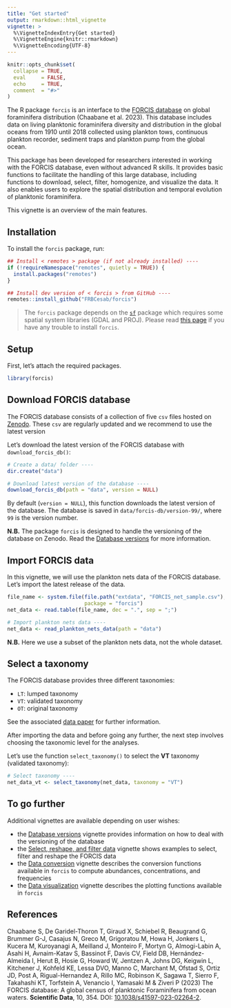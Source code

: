 ```yaml
---
title: "Get started"
output: rmarkdown::html_vignette
vignette: >
  %\VignetteIndexEntry{Get started}
  %\VignetteEngine{knitr::rmarkdown}
  %\VignetteEncoding{UTF-8}
---
```


```r
knitr::opts_chunk$set(
  collapse = TRUE,
  eval     = FALSE,
  echo     = TRUE,
  comment  = "#>"
)
```


The R package `forcis` is an interface to the [FORCIS database](https://zenodo.org/doi/10.5281/zenodo.7390791) on global foraminifera distribution (Chaabane et al. 2023). This database includes data on living planktonic foraminifera diversity and distribution in the global oceans from 1910 until 2018 collected using plankton tows, continuous plankton recorder, sediment traps and plankton pump from the global ocean.

This package has been developed for researchers interested in working with the FORCIS database, even without advanced R skills. It provides basic functions to facilitate the handling of this large database, including functions to download, select, filter, homogenize, and visualize the data. It also enables users to explore the spatial distribution and temporal evolution of planktonic foraminifera.

This vignette is an overview of the main features.



## Installation

To install the `forcis` package, run:

```r
## Install < remotes > package (if not already installed) ----
if (!requireNamespace("remotes", quietly = TRUE)) {
  install.packages("remotes")
}

## Install dev version of < forcis > from GitHub ----
remotes::install_github("FRBCesab/forcis")
```

> The `forcis` package depends on the [`sf`](https://r-spatial.github.io/sf/) package which requires some spatial system libraries (GDAL and PROJ). Please read [this page](https://github.com/r-spatial/sf?tab=readme-ov-file#installing) if you have any trouble to install `forcis`.



## Setup

First, let's attach the required packages.

```r
library(forcis)
```



## Download FORCIS database

The FORCIS database consists of a collection of five `csv` files hosted on [Zenodo](https://zenodo.org/doi/10.5281/zenodo.7390791). These `csv` are regularly updated and we recommend to use the latest version

Let's download the latest version of the FORCIS database with `download_forcis_db()`:

```r
# Create a data/ folder ----
dir.create("data")

# Download latest version of the database ----
download_forcis_db(path = "data", version = NULL)
```

By default (`version = NULL`), this function downloads the latest version of the database. The database is saved in `data/forcis-db/version-99/`, where `99` is the version number.

**N.B.** The package `forcis` is designed to handle the versioning of the database on Zenodo. Read the [Database versions](https://frbcesab.github.io/forcis/articles/database-versions.html) for more information.





## Import FORCIS data

In this vignette, we will use the plankton nets data of the FORCIS database. Let's import the latest release of the data.

```r
file_name <- system.file(file.path("extdata", "FORCIS_net_sample.csv"), 
                         package = "forcis")
net_data <- read.table(file_name, dec = ".", sep = ";")
```

```r
# Import plankton nets data ----
net_data <- read_plankton_nets_data(path = "data")
```

**N.B.** Here we use a subset of the plankton nets data, not the whole dataset.



## Select a taxonomy

The FORCIS database provides three different taxonomies: 

- `LT`: lumped taxonomy
- `VT`: validated taxonomy
- `OT`: original taxonomy

See the associated [data paper](https://doi.org/10.1038/s41597-023-02264-2) for further information.

After importing the data and before going any further, the next step involves choosing the taxonomic level for the analyses.

Let's use the function `select_taxonomy()` to select the **VT** taxonomy (validated taxonomy):

```r
# Select taxonomy ----
net_data_vt <- select_taxonomy(net_data, taxonomy = "VT")
```


## To go further

Additional vignettes are available depending on user wishes:

- the [Database versions](https://frbcesab.github.io/forcis/articles/database-versions.html) vignette provides information on how to deal with the versioning of the database
- the [Select, reshape, and filter data](https://frbcesab.github.io/forcis/articles/select-and-filter-data.html) vignette shows examples to select, filter and reshape the FORCIS data
- the [Data conversion](https://frbcesab.github.io/forcis/articles/data-conversion.html) vignette describes the conversion functions available in `forcis` to compute abundances, concentrations, and frequencies
- the [Data visualization](https://frbcesab.github.io/forcis/articles/data-visualization.html) vignette describes the plotting functions available in `forcis`


## References

Chaabane S, De Garidel-Thoron T, Giraud X, Schiebel R, Beaugrand G, Brummer G-J, Casajus N, Greco M, Grigoratou M, Howa H, Jonkers L, Kucera M, Kuroyanagi A, Meilland J, Monteiro F, Mortyn G, Almogi-Labin A, Asahi H, Avnaim-Katav S, Bassinot F, Davis CV, Field DB, Hernández-Almeida I, Herut B, Hosie G, Howard W, Jentzen A, Johns DG, Keigwin L, Kitchener J, Kohfeld KE, Lessa DVO, Manno C, Marchant M, Ofstad S, Ortiz JD, Post A, Rigual-Hernandez A, Rillo MC, Robinson K, Sagawa T, Sierro F, Takahashi KT, Torfstein A, Venancio I, Yamasaki M & Ziveri P (2023) The FORCIS database: A global census of planktonic Foraminifera from ocean waters. **Scientific Data**, 10, 354.
DOI: [10.1038/s41597-023-02264-2](https://doi.org/10.1038/s41597-023-02264-2). 
